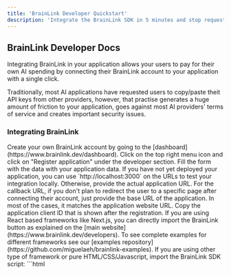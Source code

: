 ```yaml
---
title: 'BrainLink Developer Quickstart'
description: 'Integrate the BrainLink SDK in 5 minutes and stop requesting AI API keys to your users'
---
```


## BrainLink Developer Docs

Integrating BrainLink in your application allows your users to pay for their own AI spending by connecting their BrainLink account
to your application with a single click.

Traditionally, most AI applications have requested users to copy/paste theit API keys from other providers, however, that
practise generates a huge amount of friction to your application, goes against most AI providers' terms of service and creates important security issues.

### Integrating BrainLink

<AccordionGroup>
  <Accordion icon="github" title="Register your application with BrainLink">
    Create your own BrainLink account by going to the [dashboard](https://www.brainlink.dev/dashboard).
    Click on the top right menu icon and click on "Register application" under the developer section.
    Fill the form with the data with your application data. If you have not yet deployed your application, you can use `http://localhost:3000` on the URLs to test
    your integration locally. Otherwise, provide the actual application URL.
    For the callback URL, if you don't plan to redirect the user to a specific page after connecting their account, just provide the base URL of the application.
    In most of the cases, it matches the application website URL.
    Copy the application client ID that is shown after the registration.
  </Accordion>
  <Accordion icon="rectangle-terminal" title="For React based frameworks like Next.js">
    If you are using React based frameworks like Next.js, you can directly import the BrainLink button as explained on the [main website](https://www.brainlink.dev/developers).
    To see complete examples for different frameworks see our [examples repository](https://github.com/miguelaeh/brainlink-examples).
  </Accordion>
  <Accordion icon="rectangle-terminal" title="For the rest">
    If you are using other type of framework or pure HTML/CSS/Javascript, import the BrainLink SDK script:
    ```html
    <Script type="module" src="https://unpkg.com/@brainlink/spa-sdk/dist/index.js" crossOrigin="anonymous" />
    ```

    Then, create a button and set as the `on-click` attribute the `BrainLink.startCodeExchange(appClientId, appCallbackUrl);` method.
    The application client ID must be the one you generated in the previous step and the callback URL is optional. You just need to provide a callback URL if you want
    the user to be redirected to a different page after connecting his BrainLink account, otherwise, it will remain on the same page.
  </Accordion>
</AccordionGroup>

And that's all! Now your users will pay for the inference they consume by connecting their BrainLink account with your application in one click, so you don't have
to request them API keys.

## Shortcuts

<CardGroup>

<Card title="BrainLink dashboard" icon="file" href="https://www.brainlink.dev/dashboard">
  Go to the Brainlink Dashboard
</Card>

<Card
  title="Live demo"
  icon="square-code"
  href="https://demo.brainlink.dev/"
>
  Check out the BrainLink user experience in our live demo
</Card>

</CardGroup>
